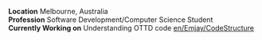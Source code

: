 '''Location''' Melbourne, Australia<br />
'''Profession''' Software Development/Computer Science Student<br />
'''Currently Working on''' Understanding OTTD code [[en/Emjay/CodeStructure]]<br />